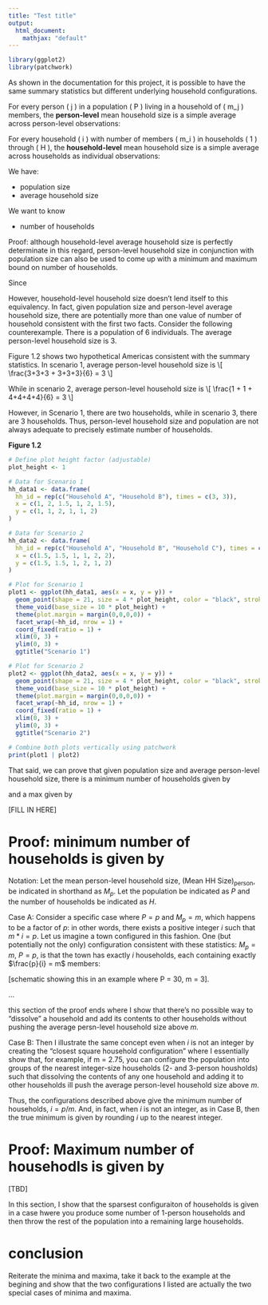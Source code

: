 ```yaml
---
title: "Test title"
output: 
  html_document:
    mathjax: "default"
---
```




```r
library(ggplot2)
library(patchwork)
```

As shown in the documentation for this project, it is possible to have the same summary statistics but different underlying household configurations.



For every person \( j \) in a population \( P \) living in a household of \( m_j \) members, the **person-level** mean household size is a simple average across person-level observations:

\begin{align}
\text{(Mean HH Size)}_{\text{person}}
= \frac{\sum_{j = 1}^P m_j}{\sum_{i = 1}^H m_i}
= \frac{\sum_{j = 1}^P m_j}{P}
\end{align}

For every household \( i \) with number of members \( m_i \) in households \( 1 \) through \( H \), the **household-level** mean household size is a simple average across households as individual observations:

\begin{align}
\text{(Mean HH Size)}_{\text{household}} 
= \frac{\sum_{i = 1}^H m_i}{H} 
= \frac{P}{H}
\end{align}

We have:

- population size
- average household size

We want to know 

- number of households

Proof: although household-level average household size is perfectly determinate in this regard, person-level household size in conjunction with population size can also be used to come up with a minimum and maximum bound on number of households.

Since 
\begin{align}
\text{(Mean HH Size)}_{\text{household}} 
= \frac{P}{H}
\end{align}

\begin{align}
H = \frac{P}{\text{(Mean HH Size)}_{\text{household}}}
\end{align}

However, household-level household size doesn't lend itself to this equivalency. In fact, given population size and person-level average household size, there are potentially more than one value of number of household consistent with the first two facts. Consider the following counterexample. There is a population of 6 individuals. The average person-level household size is 3. 

Figure 1.2 shows two hypothetical Americas consistent with the summary statistics. In scenario 1, average person-level household size is
\\[ 
\\frac{3+3+3 + 3+3+3}{6} = 3
\\]

While in scenario 2, average person-level household size is
\\[ 
\\frac{1 + 1 + 4+4+4+4}{6} = 3
\\]
  
  
However, in Scenario 1, there are two households, while in scenario 3, there are 3 households. Thus, person-level household size and population are not always adequate to precisely estimate number of households.

**Figure 1.2**
```r

# Define plot height factor (adjustable)
plot_height <- 1  

# Data for Scenario 1
hh_data1 <- data.frame(
  hh_id = rep(c("Household A", "Household B"), times = c(3, 3)),
  x = c(1, 2, 1.5, 1, 2, 1.5),
  y = c(1, 1, 2, 1, 1, 2)
)

# Data for Scenario 2
hh_data2 <- data.frame(
  hh_id = rep(c("Household A", "Household B", "Household C"), times = c(1, 1, 4)),
  x = c(1.5, 1.5, 1, 1, 2, 2),
  y = c(1.5, 1.5, 1, 2, 1, 2)
)

# Plot for Scenario 1
plot1 <- ggplot(hh_data1, aes(x = x, y = y)) +
  geom_point(shape = 21, size = 4 * plot_height, color = "black", stroke = 1.2 * plot_height) +
  theme_void(base_size = 10 * plot_height) +
  theme(plot.margin = margin(0,0,0,0)) +
  facet_wrap(~hh_id, nrow = 1) +
  coord_fixed(ratio = 1) +
  xlim(0, 3) +
  ylim(0, 3) +
  ggtitle("Scenario 1")

# Plot for Scenario 2
plot2 <- ggplot(hh_data2, aes(x = x, y = y)) +
  geom_point(shape = 21, size = 4 * plot_height, color = "black", stroke = 1.2 * plot_height) +
  theme_void(base_size = 10 * plot_height) +
  theme(plot.margin = margin(0,0,0,0)) +
  facet_wrap(~hh_id, nrow = 1) +
  coord_fixed(ratio = 1) +
  xlim(0, 3) +
  ylim(0, 3) +
  ggtitle("Scenario 2")

# Combine both plots vertically using patchwork
print(plot1 | plot2)
```

That said, we can prove that given population size and average person-level household size, there is a minimum number of households given by

\begin{align}
H_{min} = \frac{P}{\text{(Mean HH Size)}_{\text{person}}}
\end{align}

and a max given by

[FILL IN HERE]


# Proof: minimum number of households is given by 
\begin{align}
H_{min} = \frac{P}{\text{(Mean HH Size)}_{\text{person}}}
\end{align}

Notation: Let the mean person-level household size, $\text{(Mean HH Size)}_{\text{person}}$, be indicated in shorthand as $M_{p}$. Let the population be indicated as $P$ and the number of households be indicated as $H$.

Case A:
Consider a specific case where $P = p$ and $M_p = m$, which happens to be a factor of $p$: in other words, there exists a positive integer $i$ such that $m * i = p$. Let us imagine a town configured in this fashion. One (but potentially not the only) configuration consistent with these statistics: $M_p = m$, $P = p$, is that the town has exactly $i$ households, each containing exactly $\frac{p}{i} = m$ members:

[schematic showing this in an example where P = 30, m = 3].

...

this section of the proof ends where I show that there's no possible way to "dissolve" a household and add its contents to other households without pushing the average persn-level household size above $m$.

Case B:
Then I illustrate the same concept even when $i$ is not an integer by creating the "closest square household configuration" where I essentially show that, for example, if m = 2.75, you can configure the population into groups of the nearest integer-size households (2- and 3-person housholds) such that dissolving the contents of any one household and adding it to other households ill push the average person-level household size above $m$.

Thus, the configurations described above give the minimum number of households, $i = p/m$. And, in fact, when $i$ is not an integer, as in Case B, then the true minimum is given by rounding $i$ up to the nearest integer.

# Proof: Maximum number of househodls is given by 
[TBD]

In this section, I show that the sparsest configuraiton of households is given in a case hwere you produce some number of 1-person households and then throw the rest of the population into a remaining large households.

# conclusion

Reiterate the minima and maxima, take it back to the example at the begining and show that the two configurations I listed are actually the two special cases of minima and maxima.
